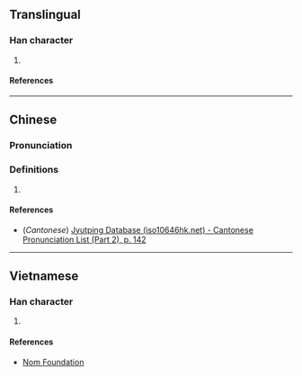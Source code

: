 {{character info/new}}
==Translingual==

===Han character===
{{Han char|rn=85|rad=水|as=10|sn=13|four=31127|canj=EMRB|ids=⿰氵鬲}}

# {{zh-only|滆湖|{{w|Ge Lake}} in [[Jiangsu]] [[province]]}}

====References====
{{Han ref|kx=0642.040|dkj=18009|dj=1049.100|hdz=31696.030|uh=6EC6}}

----

==Chinese==
{{zh-forms}}

===Pronunciation===
{{zh-pron
|m=gé
|c=gaak3
|mc=y
|oc=y
|ma=
|cat=pn
}}

===Definitions===
{{zh-hanzi}}

# {{rfdef|zh}}

====References====
* (''Cantonese'') [http://www.iso10646hk.net/jp/document/download.jsp Jyutping Database (iso10646hk.net) - Cantonese Pronunciation List (Part 2), p. 142]

----

==Vietnamese==

===Han character===
{{vi-readings|rs=水10|reading=cách}}

# {{rfdef|vi|sort=水10}}

====References====
*[http://nomfoundation.org/common/nom_details.php?codepoint=6ec6 Nom Foundation]